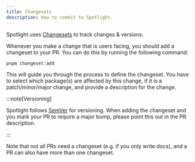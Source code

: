 ```yaml
---
title: Changesets
description: How-to commit to Spotlight.
---
```


Spotlight uses [Changesets](https://github.com/changesets/changesets) to track changes & versions.

Whenever you make a change that is users facing, you should add a changeset to your PR. You can do this by running the
following command:

```shell
pnpm changeset:add
```

This will guide you through the process to define the changeset. You have to select which package(s) are affected by
this change, if it is a patch/minor/major change, and provide a description for the change.

:::note[Versioning]

Spotlight follows [SemVer](https://semver.org/) for versioning. 
When adding the changeset and you mark your PR to require a major bump, please point this out in the PR description. 

:::

Note that not all PRs need a changeset (e.g. if you only write docs), and a PR can also have more than one changeset.

